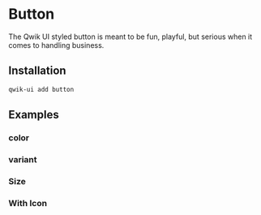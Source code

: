 # Button

The Qwik UI styled button is meant to be fun, playful, but serious when it comes to handling business.

## Installation

```sh
qwik-ui add button
```

## Examples

### color

<Showcase name="color" vertical />

### variant

<Showcase name="variant" vertical />

### Size

<Showcase name="size" vertical />

### With Icon

<Showcase name="with-icon" vertical />

